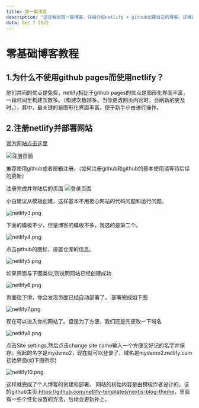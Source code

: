 ```yaml
---
title: 第一篇博客
description: "这是我的第一篇博客，详细介绍netlify + github创建自己的博客。该博客面向零基础小白，即便你没有任何基础，也可以上线属于自己的博客网站。"
data: Dec 7 2022
---
```

# 零基础博客教程
## 1.为什么不使用github pages而使用netlify？ 
他们共同的优点是免费，netlify相比于github pages的优点是图形化界面丰富，一段时间里构建次数多。（构建次数越多，当你更改网页内容时，会刷新的更及时。），其中，最关键的是图形化界面丰富。便于新手小白进行操作。
## 2.注册netlify并部署网站

[官方网站点击这里](https://app.netlify.com)

![注册页面](https://s2.loli.net/2022/12/09/TKtclLR49FhNkCg.png)

推荐使用github或者邮箱注册。（如何注册github和github的基本使用请等待后续的更新）

注册完成并登陆后的页面
![登录页面](https://s2.loli.net/2022/12/09/nadXEDmYvMSBRCI.png)

小白建议从模板创建，这样基本不用担心网站的代码问题和运行问题。

![netlify3.png](https://s2.loli.net/2022/12/09/m5CUtB4OeAXzVrk.png)

下面的模板不少，但是博客的模板不多，我选的是第二个。

![netlify4.png](https://s2.loli.net/2022/12/09/tyq2k1Ps6pW4YT8.png)

点击github的图标，设置仓库的信息。

![netlify5.png](https://s2.loli.net/2022/12/09/mwyKAjC3ckrVxab.png)

如果界面与下图类似,则说明网站已经创建成功

![netlify6.png](https://s2.loli.net/2022/12/09/L7VdN8CihwRoFIS.png)

页面往下滑，你会发现页面已经自动部署了。
部署完成如下图

![netlify7.png](https://s2.loli.net/2022/12/09/X25kgnMbeHPTQ3j.png)

现在可以进入你的网站了。但是为了方便，我们还是先更改一下域名

![netlify8.png](https://s2.loli.net/2022/12/09/5bAfg1r9KuiULdv.png)

点击Site settings,然后点击change site name输入一个方便又好记的名字并保存。我起的名字是mydemo2，现在就可以登录了，域名是mydemo2.netlify.com
初始界面(如下图所示)

![netlify10.png](https://s2.loli.net/2022/12/09/kndOK7HoLBt6YUF.png)

这样就完成了个人博客的创建和部署。
网站的初始内容是由模板作者设计的，该的github主页:<https://github.com/netlify-templates/nextjs-blog-theme>，里面有一些个性化设置的方法，后续会更新补上。
